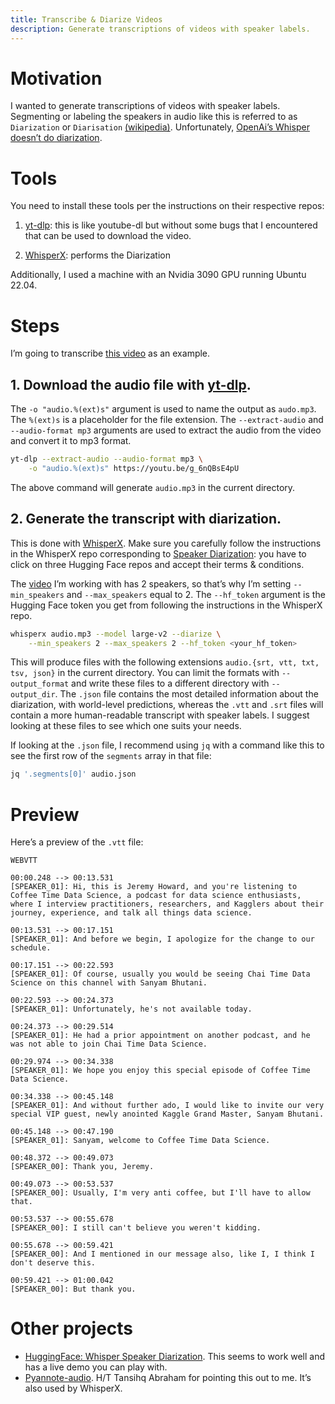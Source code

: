 ```yaml
---
title: Transcribe & Diarize Videos
description: Generate transcriptions of videos with speaker labels.
---
```


# Motivation

I wanted to generate transcriptions of videos with speaker labels. Segmenting or labeling the speakers in audio like this is referred to as `Diarization` or `Diarisation` [(wikipedia)](https://en.wikipedia.org/wiki/Speaker_diarisation).  Unfortunately, [OpenAi's Whisper doesn't do diarization](https://github.com/openai/whisper/discussions/264).

# Tools

You need to install these tools per the instructions on their respective repos:

1. [yt-dlp](https://github.com/yt-dlp/yt-dlp): this is like youtube-dl but without some bugs that I encountered that can be used to download the video.

2. [WhisperX](https://github.com/m-bain/whisperX): performs the Diarization

Additionally, I used a machine with an Nvidia 3090 GPU running Ubuntu 22.04.

# Steps

I'm going to transcribe [this video](https://youtu.be/g_6nQBsE4pU) as an example.

## 1. Download the audio file with [yt-dlp](https://github.com/yt-dlp/yt-dlp).  

The `-o "audio.%(ext)s"` argument is used to name the output as `audo.mp3`.  The `%(ext)s` is a placeholder for the file extension.  The `--extract-audio` and `--audio-format mp3` arguments are used to extract the audio from the video and convert it to mp3 format.

```bash
yt-dlp --extract-audio --audio-format mp3 \
    -o "audio.%(ext)s" https://youtu.be/g_6nQBsE4pU
```

The above command will generate `audio.mp3` in the current directory.

## 2. Generate the transcript with diarization.  

This is done with [WhisperX](https://github.com/m-bain/whisperX).  Make sure you carefully follow the instructions in the WhisperX repo corresponding to [Speaker Diarization](https://github.com/m-bain/whisperX#speaker-diarization): you have to click on three Hugging Face repos and accept their terms & conditions.

The [video](https://youtu.be/g_6nQBsE4pU) I'm working with has 2 speakers, so that's why I'm setting `--min_speakers` and `--max_speakers` equal to 2.  The `--hf_token` argument is the Hugging Face token you get from following the instructions in the WhisperX repo.

```bash
whisperx audio.mp3 --model large-v2 --diarize \
    --min_speakers 2 --max_speakers 2 --hf_token <your_hf_token>
```

This will produce files with the following extensions `audio.{srt, vtt, txt, tsv, json}` in the current directory.  You can limit the formats with ` --output_format` and write these files to a different directory with `--output_dir`.  The `.json` file contains the most detailed information about the diarization, with world-level predictions, whereas the `.vtt` and `.srt` files will contain a more human-readable transcript with speaker labels.  I suggest looking at these files to see which one suits your needs.

If looking at the `.json` file, I recommend using `jq` with a command like this to see the first row of the `segments` array in that file:

```bash
jq '.segments[0]' audio.json
```

# Preview

Here's a preview of the `.vtt` file:

```
WEBVTT

00:00.248 --> 00:13.531
[SPEAKER_01]: Hi, this is Jeremy Howard, and you're listening to Coffee Time Data Science, a podcast for data science enthusiasts, where I interview practitioners, researchers, and Kagglers about their journey, experience, and talk all things data science.

00:13.531 --> 00:17.151
[SPEAKER_01]: And before we begin, I apologize for the change to our schedule.

00:17.151 --> 00:22.593
[SPEAKER_01]: Of course, usually you would be seeing Chai Time Data Science on this channel with Sanyam Bhutani.

00:22.593 --> 00:24.373
[SPEAKER_01]: Unfortunately, he's not available today.

00:24.373 --> 00:29.514
[SPEAKER_01]: He had a prior appointment on another podcast, and he was not able to join Chai Time Data Science.

00:29.974 --> 00:34.338
[SPEAKER_01]: We hope you enjoy this special episode of Coffee Time Data Science.

00:34.338 --> 00:45.148
[SPEAKER_01]: And without further ado, I would like to invite our very special VIP guest, newly anointed Kaggle Grand Master, Sanyam Bhutani.

00:45.148 --> 00:47.190
[SPEAKER_01]: Sanyam, welcome to Coffee Time Data Science.

00:48.372 --> 00:49.073
[SPEAKER_00]: Thank you, Jeremy.

00:49.073 --> 00:53.537
[SPEAKER_00]: Usually, I'm very anti coffee, but I'll have to allow that.

00:53.537 --> 00:55.678
[SPEAKER_00]: I still can't believe you weren't kidding.

00:55.678 --> 00:59.421
[SPEAKER_00]: And I mentioned in our message also, like I, I think I don't deserve this.

00:59.421 --> 01:00.042
[SPEAKER_00]: But thank you.
```


# Other projects

- [HuggingFace: Whisper Speaker Diarization](https://huggingface.co/spaces/vumichien/Whisper_speaker_diarization). This seems to work well and has a live demo you can play with.
- [Pyannote-audio](https://github.com/pyannote/pyannote-audio). H/T Tansihq Abraham for pointing this out to me.  It's also used by WhisperX.
